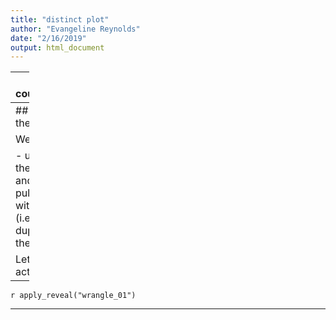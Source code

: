 ```yaml
---
title: "distinct plot"
author: "Evangeline Reynolds"
date: "2/16/2019"
output: html_document
---
```



---
name: countriesbycontinent

## Target output: Number of Countries by Continent in Dataset

```r
gapminder %>% 
  select(country, continent) %>%
  distinct() %>% 
  ggplot() +
  aes(x = continent) +
  geom_bar(fill = "blue", alpha = .4) +
  labs(title = "Number of Countries by Continent in the Gapminder Dataset") +
  labs(subtitle = "Data source: gapminder package in R") +
  labs(x = "") +
  labs(y = "Number of countries") +
  labs(caption = "Vis: Gina Reynolds for 'Tidyverse in Action'") +
  theme_minimal()
```

```r
ggsave("figures/countries_by_continent.png")
```

---
## How do we get there?

We are going to 

- use select() to keep the variables country and continent only 
- pull out unique rows with distinct(), (i.e. there will be no duplicate rows). 
- then we'll plot.  

Let's see this in action. 

---


`r apply_reveal("wrangle_01")`

---